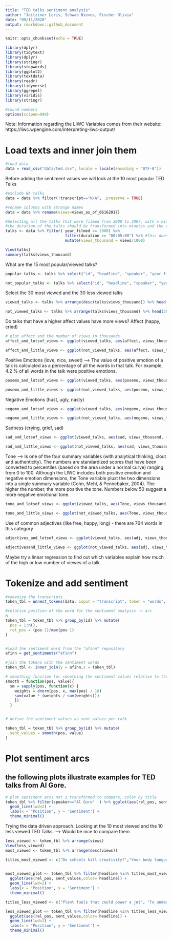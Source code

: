```yaml
---
title: "TED talks sentiment analysis"
author: "Jeitziner Loris, Schwab Nieves, Fischer Olivia"
date: "09/11/2020"
output: rmarkdown::github_document
---
```


```r
knitr::opts_chunk$set(echo = TRUE)

library(dplyr)
library(tidytext)
library(dplyr)
library(stringr)
library(stopwords)
library(ggplot2)
library(textdata)
library(readr)
library(tidyverse)
library(ggrepel) 
library(viridis)
library(stringr) 

#round numbers
options(scipen=999)

```

Note: Information regarding the LIWC Variables comes from their website: https://liwc.wpengine.com/interpreting-liwc-output/


# Load texts and inner join them

```r
#load data
data = read_csv("data/ted.csv", locale = locale(encoding = "UTF-8"))


```

Before adding the sentiment values we will look at the 10 most popular TED Talks 
```r
#exclude NA talks
data = data %>% filter(!transcript=="N/A", .preserve = TRUE)

#rename columns with strange names
data = data %>% rename(views=views_as_of_06162017)

#Selecting all the talks that were filmed from 2000 to 2007, with a minimal duration of 5 minutes 
#the duration of the talks should be transformed into minutes and the views into views per million 
talks <- data %>% filter( year_filmed >= 2000) %>% 
                          filter(duration >= "00:05:00") %>% #this doesn't seem to work...I wanted to exclude all the talks that were less than 5 minutes 
                          mutate(views_thousand = views/1000)

View(talks)
summary(talks$views_thousand)
```


What are the 15 most popular/viewed talks? 
```r
popular_talks <- talks %>% select("id", "headline", "speaker", "year_filmed", "duration") %>% arrange(desc(talks$views_thousand)) %>% head(15)

not_popular_talks <- talks %>% select("id", "headline", "speaker", "year_filmed", "duration") %>% arrange(talks$views_thousand) %>% head(15)

```

Select the 30 most viewed and the 30 less viewed talks 
```r
viewed_talks <- talks %>% arrange(desc(talks$views_thousand)) %>% head(30)

not_viewed_talks <- talks %>% arrange(talks$views_thousand) %>% head(30)
```

Do talks that have a higher affect values have more views? 
Affect (happy, cried)
```r
# plot affect and the number of views in thousands 
affect_and_lotsof_views <- ggplot(viewed_talks, aes(affect, views_thousand, size=views,col= views))+ geom_point(alpha=0.6)+  labs(x="Affect",y="Views (in thousands)",title="Do affective talks have more views?")+ theme_bw() 

affect_and_little_views <- ggplot(not_viewed_talks, aes(affect, views_thousand, size=views,col= views))+ geom_point(alpha=0.6)+  labs(x="Affect",y="Views (in thousands) ",title="Do affective talks have less views?")+ theme_bw() 
```

Positive Emotions (love, nice, sweet) --> The value of positive emotion of a talk is calculated as a percentage of all the words in that talk. For example, 4.2 % of all words in the talk were positive emotions. 
```r
posemo_and_lotsof_views <- ggplot(viewed_talks, aes(posemo, views_thousand, size=views,col= views))+ geom_point(alpha=0.6)+  labs(x="Positive Emotions",y="Views (in thousands) ",title="Do talks with positive emotions have more views?")+ theme_bw() 

posemo_and_little_views <- ggplot(not_viewed_talks, aes(posemo, views_thousand, size=views,col= views))+ geom_point(alpha=0.6)+  labs(x="Positive Emotions",y="Views (in thousands) ",title="Do talks positive emotions have less views?")+ theme_bw() 
``` 

Negative Emotions (hust, ugly, nasty)
```r
negemo_and_lotsof_views <- ggplot(viewed_talks, aes(negemo, views_thousand, size=views,col= views))+ geom_point(alpha=0.6)+  labs(x="Negative Emotions",y="Views (in thousands) ",title="Do talks with negative emotions have more views?")+ theme_bw() 

negemo_and_little_views <- ggplot(not_viewed_talks, aes(negemo, views_thousand, size=views,col= views))+ geom_point(alpha=0.6)+  labs(x="Negative Emotions",y="Views (in thousands) ",title="Do talks negative emotions have less views?")+ theme_bw() 
```   

Sadness (crying, grief, sad)
```r
sad_and_lotsof_views <- ggplot(viewed_talks, aes(sad, views_thousand, size=views,col= views))+ geom_point(alpha=0.6)+  labs(x="Sadness",y="Views (in thousands) ",title="Do sad talks have more views?")+ theme_bw() 

sad_and_little_views <- ggplot(not_viewed_talks, aes(sad, views_thousand, size=views,col= views))+ geom_point(alpha=0.6)+  labs(x="Sadness",y="Views (in thousands) ",title="Do sad talks have less views?")+ theme_bw() 
```  

Tone --> Is one of the four summary variables (with analytical thinking, clout and authenticity). The numbers are standardized scores that have been converted to percentiles (based on the area under a normal curve) ranging from 0 to 100. Although the LIWC includes both positive emotion and negative emotion dimensions, the Tone variable plust the two dimensions into a single summary variable (Cohn, Mehl, & Pennebaker, 2004). The higher the number, the more positive the tone. Numbers below 50 suggest a more negative emotional tone. 
```r
tone_and_lotsof_views <- ggplot(viewed_talks, aes(Tone, views_thousand, size=views,col= views))+ geom_point(alpha=0.6)+  labs(x="Tone",y="Views (in thousands) ",title="Do the views depend on the tone of the talk?")+ theme_bw() 

tone_and_little_views <- ggplot(not_viewed_talks, aes(Tone, views_thousand, size=views,col= views))+ geom_point(alpha=0.6)+  labs(x="Tone",y="Views (in thousands) ",title="Do the views depend on the tone of the talk?")+ theme_bw() 
```  

Use of common adjectives (like free, happy, long) - there are 764 words in this category 
```r
adjectives_and_lotsof_views <- ggplot(viewed_talks, aes(adj, views_thousand, size=views,col= views))+ geom_point(alpha=0.6)+  labs(x="Adjectives",y="Views (in thousands) ",title="Do the views depend on the use of common adjectives of a talk?")+ theme_bw() 

adjectivesand_little_views <- ggplot(not_viewed_talks, aes(adj, views_thousand, size=views,col= views))+ geom_point(alpha=0.6)+  labs(x="Adjectives",y="Views (in thousands) ",title="Do the views depend on the use of common adjectives of a talk?")+ theme_bw() 
```  

Maybe try a linear regression to find out which variables explain how much of the high or low number of viewes of a talk. 



# Tokenize and add sentiment

```r

#tokenize the transcripts 
token_tbl = unnest_tokens(data, input = "transcript", token = "words", to_lower = TRUE, output = "word")

#relative position of the word for the sentiment analysis -> arc
n
token_tbl = token_tbl %>% group_by(id) %>% mutate(
  pos = 1:n(),
  rel_pos = (pos-1)/max(pos-1)
)


#load the sentiment word from the "afinn" repository
afinn = get_sentiments("afinn")

#join the tokens with the sentiment words
token_tbl <- inner_join(y = afinn,x = token_tbl)


```

```r
# smoothing function for smoothing the sentiment values relative to the position
smooth = function(pos, value){ 
  sm = sapply(pos, function(x) {
    weights = dnorm(pos, x, max(pos) / 10)
    sum(value * (weights / sum(weights)))
    })
  }


# define the sentiment values as sent_values per talk

token_tbl = token_tbl %>% group_by(id) %>% mutate(
  sent_values = smooth(pos, value)
)

```


# Plot sentiment arcs

## the following plots illustrate examples for TED talks from Al Gore.

```r
# plot sentiment arcs not z transformed to compare, color by title
token_tbl %>% filter(speaker=="Al Gore"  ) %>% ggplot(aes(rel_pos, sent_values,color=event)) +
  geom_line(lwd=2) + 
  labs(x = "Position", y = 'Sentiment') + 
  theme_minimal()
```

Trying the data driven approach. Looking at the 10 most viewed and the 10 less viewed TED Talks. --> Would be nice to compare them
```r

less_viewed <- token_tbl %>% arrange(views)
View(less_viewed)
most_viewed <- token_tbl %>% arrange(desc(views)) 

titles_most_viewed <- c("Do schools kill creativity?","Your body language shapes who you are", "How great leaders inspire action", "The power of vulnerability", "10 things you didn't know about orgasm", "My stroke of insight", "Why we do what we do", "How to speak so that people want to listen", "Looks aren't everything. Believe me, I'm a model.", "The puzzle of motivation")

  
most_viewed_plot <- token_tbl %>% filter(headline %in% titles_most_viewed) %>% 
  ggplot(aes(rel_pos, sent_values,color= headline)) +
  geom_line(lwd=2) + 
  labs(x = "Position", y = 'Sentiment') + 
  theme_minimal()

titles_less_viewed <- c("Plant fuels that could power a jet", "To understand autism, don't look away", "The balancing act of compassion", "A new way to stop identity theft", "I am a pirate", "The camel's hump", "Nature vs. humans", "A parable for Kenya", "Compassion at the dinner table", "Tools for a better world")

less_viewed_plot <- token_tbl %>% filter(headline %in% titles_less_viewed) %>% 
  ggplot(aes(rel_pos, sent_values,color= headline)) +
  geom_line(lwd=2) + 
  labs(x = "Position", y = 'Sentiment') + 
  theme_minimal()

```



